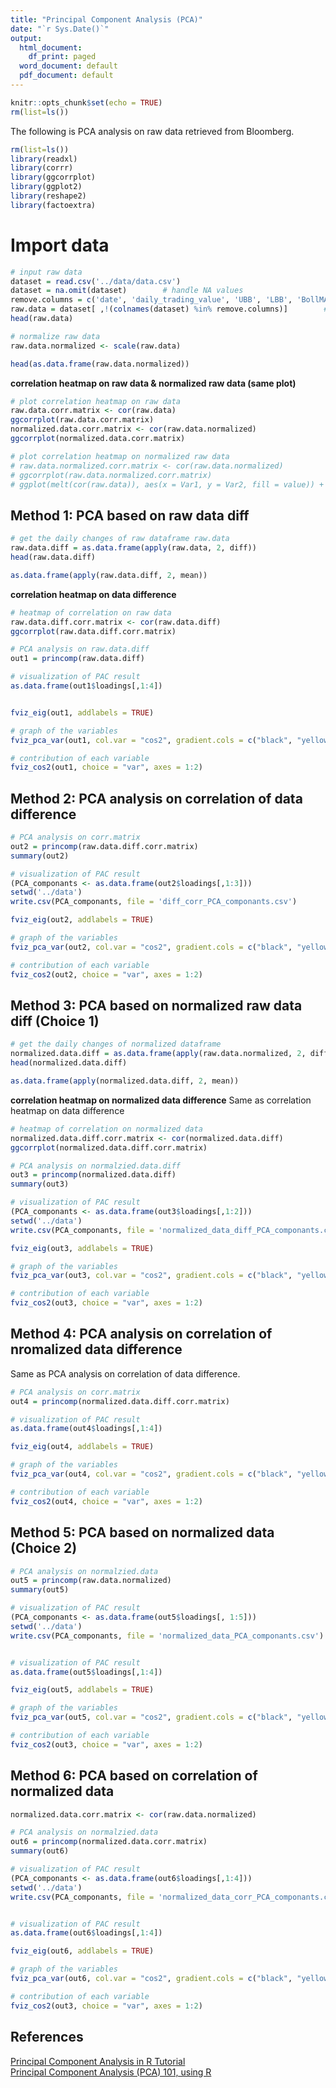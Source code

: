 ```yaml
---
title: "Principal Component Analysis (PCA)"
date: "`r Sys.Date()`"
output:
  html_document:
    df_print: paged
  word_document: default
  pdf_document: default
---
```


```r
knitr::opts_chunk$set(echo = TRUE)
rm(list=ls())

```

The following is PCA analysis on raw data retrieved from Bloomberg. 

```r
rm(list=ls())
library(readxl)
library(corrr)
library(ggcorrplot)
library(ggplot2)
library(reshape2)
library(factoextra)


```

# Import data

```r
# input raw data
dataset = read.csv('../data/data.csv')
dataset = na.omit(dataset)        # handle NA values
remove.columns = c('date', 'daily_trading_value', 'UBB', 'LBB', 'BollMA', 'MA_5', 'MA_25', 'MACD', 'sig_9', 'diff', 'golden_cross', 'death_cross', 'sixth_day_return')
raw.data = dataset[ ,!(colnames(dataset) %in% remove.columns)]        # exclude date in dataset raw_data
head(raw.data)

# normalize raw data
raw.data.normalized <- scale(raw.data)

head(as.data.frame(raw.data.normalized))
```

**correlation heatmap on raw data & normalized raw data (same plot)**

```r
# plot correlation heatmap on raw data
raw.data.corr.matrix <- cor(raw.data)
ggcorrplot(raw.data.corr.matrix)
normalized.data.corr.matrix <- cor(raw.data.normalized)
ggcorrplot(normalized.data.corr.matrix)

```

```r
# plot correlation heatmap on normalized raw data
# raw.data.normalized.corr.matrix <- cor(raw.data.normalized)
# ggcorrplot(raw.data.normalized.corr.matrix)
# ggplot(melt(cor(raw.data)), aes(x = Var1, y = Var2, fill = value)) + geom_tile() + theme(axis.text.x = element_text(angle = 90, vjust = 0.5, hjust = 1)) + scale_fill_gradient(low = "#56b1f7", high = "#16314b") 

```

## Method 1: PCA based on raw data diff

```r
# get the daily changes of raw dataframe raw.data
raw.data.diff = as.data.frame(apply(raw.data, 2, diff))
head(raw.data.diff)

as.data.frame(apply(raw.data.diff, 2, mean))

```

**correlation heatmap on data difference**

```r
# heatmap of correlation on raw data
raw.data.diff.corr.matrix <- cor(raw.data.diff)
ggcorrplot(raw.data.diff.corr.matrix)

```


```r
# PCA analysis on raw.data.diff
out1 = princomp(raw.data.diff)

# visualization of PAC result
as.data.frame(out1$loadings[,1:4])


fviz_eig(out1, addlabels = TRUE)

# graph of the variables
fviz_pca_var(out1, col.var = "cos2", gradient.cols = c("black", "yellow", "red"), repel = TRUE)

# contribution of each variable
fviz_cos2(out1, choice = "var", axes = 1:2)
```

## Method 2: PCA analysis on correlation of data difference

```r
# PCA analysis on corr.matrix
out2 = princomp(raw.data.diff.corr.matrix)
summary(out2)

# visualization of PAC result
(PCA_componants <- as.data.frame(out2$loadings[,1:3]))
setwd('../data')
write.csv(PCA_componants, file = 'diff_corr_PCA_componants.csv')

fviz_eig(out2, addlabels = TRUE)

# graph of the variables
fviz_pca_var(out2, col.var = "cos2", gradient.cols = c("black", "yellow", "red"), repel = TRUE)

# contribution of each variable
fviz_cos2(out2, choice = "var", axes = 1:2)

```

## Method 3: PCA based on normalized raw data diff (Choice 1)

```r
# get the daily changes of normalized dataframe 
normalized.data.diff = as.data.frame(apply(raw.data.normalized, 2, diff))
head(normalized.data.diff)

as.data.frame(apply(normalized.data.diff, 2, mean))

```

**correlation heatmap on normalized data difference** Same as correlation heatmap on data difference

```r
# heatmap of correlation on normalized data
normalized.data.diff.corr.matrix <- cor(normalized.data.diff)
ggcorrplot(normalized.data.diff.corr.matrix)

```


```r
# PCA analysis on normalzied.data.diff
out3 = princomp(normalized.data.diff)
summary(out3)

# visualization of PAC result
(PCA_componants <- as.data.frame(out3$loadings[,1:2]))
setwd('../data')
write.csv(PCA_componants, file = 'normalized_data_diff_PCA_componants.csv')

fviz_eig(out3, addlabels = TRUE)

# graph of the variables
fviz_pca_var(out3, col.var = "cos2", gradient.cols = c("black", "yellow", "red"), repel = TRUE)

# contribution of each variable
fviz_cos2(out3, choice = "var", axes = 1:2)
```

## Method 4: PCA analysis on correlation of nromalized data difference

Same as PCA analysis on correlation of data difference.

```r
# PCA analysis on corr.matrix
out4 = princomp(normalized.data.diff.corr.matrix)

# visualization of PAC result
as.data.frame(out4$loadings[,1:4])

fviz_eig(out4, addlabels = TRUE)

# graph of the variables
fviz_pca_var(out4, col.var = "cos2", gradient.cols = c("black", "yellow", "red"), repel = TRUE)

# contribution of each variable
fviz_cos2(out4, choice = "var", axes = 1:2)
```

## Method 5: PCA based on normalized data (Choice 2)
```r
# PCA analysis on normalzied.data
out5 = princomp(raw.data.normalized)
summary(out5)

# visualization of PAC result
(PCA_componants <- as.data.frame(out5$loadings[, 1:5]))
setwd('../data')
write.csv(PCA_componants, file = 'normalized_data_PCA_componants.csv')


# visualization of PAC result
as.data.frame(out5$loadings[,1:4])

fviz_eig(out5, addlabels = TRUE)

# graph of the variables
fviz_pca_var(out5, col.var = "cos2", gradient.cols = c("black", "yellow", "red"), repel = TRUE)

# contribution of each variable
fviz_cos2(out3, choice = "var", axes = 1:2)
```

## Method 6: PCA based on correlation of normalized data
```r
normalized.data.corr.matrix <- cor(raw.data.normalized)

# PCA analysis on normalzied.data
out6 = princomp(normalized.data.corr.matrix)
summary(out6)

# visualization of PAC result
(PCA_componants <- as.data.frame(out6$loadings[,1:4]))
setwd('../data')
write.csv(PCA_componants, file = 'normalized_data_corr_PCA_componants.csv')


# visualization of PAC result
as.data.frame(out6$loadings[,1:4])

fviz_eig(out6, addlabels = TRUE)

# graph of the variables
fviz_pca_var(out6, col.var = "cos2", gradient.cols = c("black", "yellow", "red"), repel = TRUE)

# contribution of each variable
fviz_cos2(out3, choice = "var", axes = 1:2)
```

## References

[Principal Component Analysis in R Tutorial](https://www.datacamp.com/tutorial/pca-analysis-r)  
[Principal Component Analysis (PCA) 101, using R](https://towardsdatascience.com/principal-component-analysis-pca-101-using-r-361f4c53a9ff)

